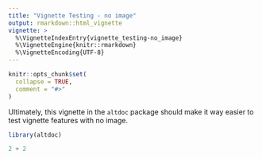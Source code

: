```yaml
---
title: "Vignette Testing - no image"
output: rmarkdown::html_vignette
vignette: >
  %\VignetteIndexEntry{vignette_testing-no_image}
  %\VignetteEngine{knitr::rmarkdown}
  %\VignetteEncoding{UTF-8}
---
```


```r
knitr::opts_chunk$set(
  collapse = TRUE,
  comment = "#>"
)
```

Ultimately, this vignette in the `altdoc` package should make it way easier to test vignette features with no image.

```r
library(altdoc)
```

```r
2 + 2
```
